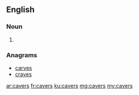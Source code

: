 ==English==

===Noun===
{{head|en|plural}}

# {{plural of|caver|lang=en|nocat=1}}

===Anagrams===
* [[carves#English|carves]]
* [[craves#English|craves]]

[[ar:cavers]]
[[fr:cavers]]
[[ku:cavers]]
[[mg:cavers]]
[[my:cavers]]